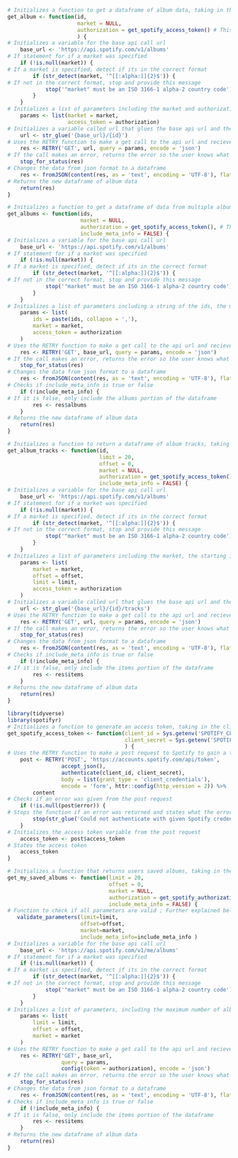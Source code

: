 ```r
# Initializes a function to get a dataframe of album data, taking in the spotify album id, an optional country market, and a personalized authorization code
get_album <- function(id,
                      market = NULL,
                      authorization = get_spotify_access_token() # This function is explained below; generates an acces token
                      ) {
# Initializes a variable for the base api call url
    base_url <- 'https://api.spotify.com/v1/albums'
# If statement for if a market was specified
    if (!is.null(market)) {
# If a market is specified, detect if its in the correct format
        if (str_detect(market, '^[[:alpha:]]{2}$')) {
# If not in the correct format, stop and provide this message
            stop('"market" must be an ISO 3166-1 alpha-2 country code')
        }
    }
# Initializes a list of parameters including the market and authorization code
    params <- list(market = market, 
                   access_token = authorization)
# Initializes a variable called url that glues the base api url and the id given in the parameters
    url <- str_glue('{base_url}/{id}')
# Uses the RETRY function to make a get call to the api url and recieves it in a json format
    res <- RETRY('GET', url, query = params, encode = 'json')
# If the call makes an error, returns the error so the user knows what is going wrong
    stop_for_status(res)
# Changes the data from json format to a dataframe
    res <- fromJSON(content(res, as = 'text', encoding = 'UTF-8'), flatten = TRUE)
# Returns the new dataframe of album data
    return(res)
}
```

```r
# Initializes a function to get a dataframe of data from multiple albums, taking in the Spotify album IDs, optional country market, authorization code, and optional parameter on if to include meta data
get_albums <- function(ids,
                       market = NULL,
                       authorization = get_spotify_access_token(), # This function is explained below; generates an acces token
                       include_meta_info = FALSE) {
# Initializes a variable for the base api call url
    base_url <- 'https://api.spotify.com/v1/albums'
# If statement for if a market was specified
    if (!is.null(market)) {
# If a market is specified, detect if its in the correct format
        if (str_detect(market, '^[[:alpha:]]{2}$')) {
# If not in the correct format, stop and provide this message
            stop('"market" must be an ISO 3166-1 alpha-2 country code')
        }
    }
# Initializes a list of parameters including a string of the ids, the market, and the authorization code
    params <- list(
        ids = paste(ids, collapse = ','),
        market = market,
        access_token = authorization
    )
# Uses the RETRY function to make a get call to the api url and recieves it in a json format
    res <- RETRY('GET', base_url, query = params, encode = 'json')
# If the call makes an error, returns the error so the user knows what is going wrong
    stop_for_status(res)
# Changes the data from json format to a dataframe
    res <- fromJSON(content(res, as = 'text', encoding = 'UTF-8'), flatten = TRUE)
# Checks if include_meta_info is true or false
    if (!include_meta_info) {
# If it is false, only include the albums portion of the dataframe
        res <- res$albums
    }
# Returns the new dataframe of album data
    return(res)
}
```

```r
# Initializes a function to return a dataframe of album tracks, taking in Spotify album id, the maximum number of tracks to return, the index of the first track wanted, a country market, an authorization code, and a parameter to include meta data
get_album_tracks <- function(id,
                             limit = 20,
                             offset = 0,
                             market = NULL,
                             authorization = get_spotify_access_token(), # This function is explained below; generates an acces token
                             include_meta_info = FALSE) {
# Initializes a variable for the base api call url
    base_url <- 'https://api.spotify.com/v1/albums'
# If statement for if a market was specified
    if (!is.null(market)) {
# If a market is specified, detect if its in the correct format
        if (str_detect(market, '^[[:alpha:]]{2}$')) {
# If not in the correct format, stop and provide this message
            stop('"market" must be an ISO 3166-1 alpha-2 country code')
        }
    }
# Initializes a list of parameters including the market, the starting index, the maximum number of tracks, and the access token
    params <- list(
        market = market,
        offset = offset,
        limit = limit,
        access_token = authorization
    )
# Initializes a variable called url that glues the base api url and the id given in the parameters
    url <- str_glue('{base_url}/{id}/tracks')
# Uses the RETRY function to make a get call to the api url and recieves it in a json format
    res <- RETRY('GET', url, query = params, encode = 'json')
# If the call makes an error, returns the error so the user knows what is going wrong
    stop_for_status(res)
# Changes the data from json format to a dataframe
    res <- fromJSON(content(res, as = 'text', encoding = 'UTF-8'), flatten = TRUE)
# Checks if include_meta_info is true or false
    if (!include_meta_info) {
# If it is false, only include the items portion of the dataframe
        res <- res$items
    }
# Returns the new dataframe of album data
    return(res)
}
```

```r
library(tidyverse)
library(spotifyr)
# Initializes a function to generate an access token, taking in the client id and secret client id
get_spotify_access_token <- function(client_id = Sys.getenv('SPOTIFY_CLIENT_ID'),
                                     client_secret = Sys.getenv('SPOTIFY_CLIENT_SECRET')
                                     ) {
# Uses the RETRY function to make a post request to Spotify to gain a token
    post <- RETRY('POST', 'https://accounts.spotify.com/api/token',
                 accept_json(),
                 authenticate(client_id, client_secret),
                 body = list(grant_type = 'client_credentials'),
                 encode = 'form', httr::config(http_version = 2)) %>%
        content
# Checks if an error was given from the post request
    if (!is.null(post$error)) {
# Stops the function if an error was returned and states what the error was
        stop(str_glue('Could not authenticate with given Spotify credentials:\n\t{post$error_description}'))
    }
# Initializes the access token variable from the post request
    access_token <- post$access_token
# States the access token
    access_token
}
```

```r
# Initializes a function that returns users saved albums, taking in the maximum number of albums wanted, the index of the first album to return, the coutnry market, the authorization code, and a parameter on whether or not to include meta data
get_my_saved_albums <- function(limit = 20,
                                offset = 0,
                                market = NULL,
                                authorization = get_spotify_authorization_code(),
                                include_meta_info = FALSE) {
# Function to check if all parameters are valid ; Further explained below
   validate_parameters(limit=limit,
                       offset=offset,
                       market=market,
                       include_meta_info=include_meta_info )
# Initializes a variable for the base api call url
    base_url <- 'https://api.spotify.com/v1/me/albums'
# If statement for if a market was specified
    if (!is.null(market)) {
# If a market is specified, detect if its in the correct format
        if (str_detect(market, '^[[:alpha:]]{2}$')) {
# If not in the correct format, stop and provide this message
            stop('"market" must be an ISO 3166-1 alpha-2 country code')
        }
    }
# Initializes a list of parameters, including the maximum number of albums wanted, the index of the first album, and the market
    params <- list(
        limit = limit,
        offset = offset,
        market = market
    )
# Uses the RETRY function to make a get call to the api url and recieves it in a json format
    res <- RETRY('GET', base_url,
                 query = params,
                 config(token = authorization), encode = 'json')
# If the call makes an error, returns the error so the user knows what is going wrong
    stop_for_status(res)
# Changes the data from json format to a dataframe
    res <- fromJSON(content(res, as = 'text', encoding = 'UTF-8'), flatten = TRUE)
# Checks if include_meta_info is true or false
    if (!include_meta_info) {
# If it is false, only include the items portion of the dataframe
        res <- res$items
    }
# Returns the new dataframe of album data
    return(res)
}
```